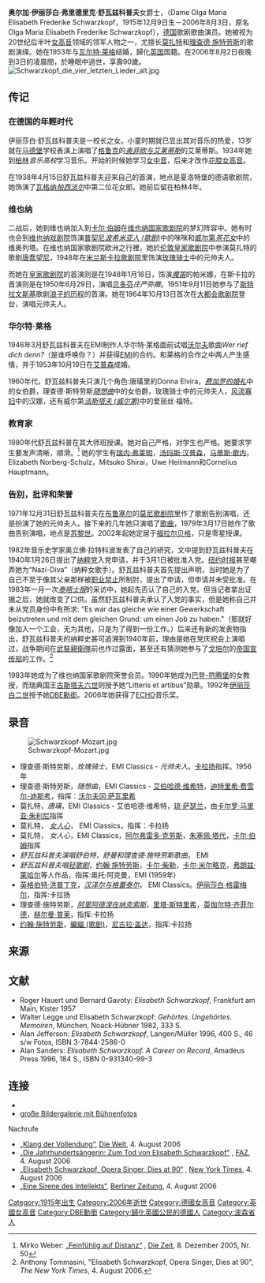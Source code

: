 {{noteTA
|T=zh-hant:伊莉莎白·舒瓦茲柯芙;
|1=zh-hans:伊丽莎白; zh-hant:伊莉莎白;
|2=zh-hans:舒瓦兹科普夫; zh-hant:舒瓦茲柯芙;
}}
{{Infobox person
| name = 奥尔加·伊丽莎白·弗里德里克·舒瓦兹科普夫<br>Elisabeth Schwarzkopf
| honorific_suffix = {{post-nominals|country=GBR|size=100%|DBE}}
| image = Elisabeth Schwarzkopf FDC 76 1858.3.jpg
| image_size = 
| caption = The soprano around 1950
| birth_name = Olga Maria Elisabeth Friederike Schwarzkopf
| birth_date = {{birth date|1915|12|09|df=y}}
| birth_place = {{flag|German Empire}}[[普鲁士王国|普鲁士王国]][[波森省|波森省]][[亚罗钦|亚罗钦]]
| death_date = {{death date and age|2006|08|03|1915|12|09|df=y}}
| death_place = {{flag|Austria}}[[福拉尔贝格|福拉尔贝格]][[施伦斯|施伦斯]]
| occupation = {{plainlist|
* Classical [[soprano|soprano]]
* Voice teacher
}}
| organizations = {{plainlist|
* [[Deutsche_Oper_Berlin|Deutsche Oper Berlin]]
* [[Vienna_State_Opera|Vienna State Opera]]
* [[Salzburg_Festival|Salzburg Festival]]
}}
| title = {{plainlist|
* [[Kammersänger|Kammersänger]]in
* Honorary member of the [[Royal_Swedish_Academy_of_Music|Royal Swedish Academy of Music]]
* Honorary member of the [[Vienna_State_Opera|Vienna State Opera]]
* Commandeur of the [[Ordre_des_Arts_et_des_Lettres|Ordre des Arts et des Lettres]]
}}
| awards = {{plainlist|
* [[Lilli_Lehmann_Medal|Lilli Lehmann Medal]]
* [[Edison_Award|Edison Award]]
* Grand Cross of the [[Order_of_Merit_of_the_Federal_Republic_of_Germany|Order of Merit of the Federal Republic of Germany]]
* [[UNESCO_Mozart_Medal|UNESCO Mozart Medal]]
}}
}}'''奥尔加·伊丽莎白·弗里德里克·舒瓦兹科普夫'''女爵士，{{post-nominals|country=GBR|DBE}}（Dame Olga Maria Elisabeth Frederike Schwarzkopf，1915年12月9日生－2006年8月3日，原名Olga Maria Elisabeth Frederike Schwarzkopf），[[德国|德国]]歌剧歌曲演员。她被视为20世纪后半叶[[女高音|女高音]]领域的领军人物之一，尤擅长[[莫扎特|莫扎特]]和[[理查德·施特劳斯|理查德·施特劳斯]]的歌剧演绎。她在1953年与[[瓦尔特·莱格|瓦尔特·莱格]]结婚，歸化[[英国|英国]]国籍。在2006年8月2日夜晚到3日的凌晨間，於睡眠中過世，享壽90歲。[[File:Schwarzkopf_die_vier_letzten_Lieder_alt.jpg|thumb]]

== 传记 ==

=== 在德国的年輕时代 ===
伊丽莎白·舒瓦兹科普夫是一校长之女。小童时期就已显出其对音乐的热爱，13岁就在[[马德堡|马德堡]]学校表演上演唱了[[格鲁克|格鲁克]]的''[[奥菲欧与艾莱蒂斯|奥菲欧与艾莱蒂斯]]''的艾莱蒂斯。1934年她到[[柏林|柏林]]''音乐高校''学习音乐。开始的时候她学习[[女中音|女中音]]，后来才改作[[花腔女高音|花腔女高音]]。

在1938年4月15日舒瓦兹科普夫迎来自己的首演，地点是夏洛特堡的德语歌剧院，她饰演了[[瓦格纳|瓦格纳]]''[[帕西法尔|帕西法尔]]''中第二位花女郎。她前后留在柏林4年。

=== 维也纳 ===
二战后，她到维也纳加入到[[卡尔·伯姆|卡尔·伯姆]]在[[维也纳国家歌剧院|维也纳国家歌剧院]]的梦幻阵容中。她有时也会到[[维也纳戏剧院|维也纳戏剧院]]饰演[[普契尼|普契尼]]''[[波希米亚人_(歌剧)|波希米亚人 (歌剧)]]''中的咪咪和[[威尔第|威尔第]]''[[茶花女|茶花女]]''中的维奥列塔。在维也纳国家歌剧院欧洲之行裡，她於[[伦敦|伦敦]][[皇家歌剧院|皇家歌剧院]]中参演莫扎特的歌剧[[唐喬望尼|唐喬望尼]]，1948年在[[米兰|米兰]][[斯卡拉歌剧院|斯卡拉歌剧院]]里饰演[[玫瑰骑士|玫瑰骑士]]中的元帅夫人。

而她在[[皇家歌剧院|皇家歌剧院]]的首演则是在1948年1月16日，饰演''[[魔笛|魔笛]]''的帕米娜，在斯卡拉的首演则是在1950年6月29日，演唱[[贝多芬|贝多芬]]''庄严弥撒''。1951年9月11日她参与了[[斯特拉文斯基|斯特拉文斯基]]歌剧[[浪子的历程|浪子的历程]]的首演。她在1964年10月13日首次在[[大都会歌剧院|大都会歌剧院]]登台，演唱元帅夫人。

=== 华尔特·莱格 ===
1946年3月舒瓦兹科普夫在EMI制作人华尔特·莱格面前试唱[[沃尔夫|沃尔夫]]歌曲''Wer rief dich denn?''（是谁呼唤你？）并获得[[EMI|EMI]]的合约。和莱格的合作之中两人产生感情，并于1953年10月19日在[[艾普森|艾普森]]成婚。

1960年代，舒瓦兹科普夫只演几个角色:唐璜里的Donna Elvira，''[[费加罗的婚礼|费加罗的婚礼]]''中的女伯爵，理查德·斯特劳斯''[[随想曲|随想曲]]''中的女伯爵，玫瑰骑士中的元帅夫人，[[风流寡妇|风流寡妇]]中的汉娜，还有威尔第''[[法斯塔夫_(威尔第)|法斯塔夫 (威尔第)]]''中的爱丽丝·福特。

=== 教育家 ===
1980年代舒瓦兹科普在其大师班授课。她对自己严格，对学生也严格。她要求学生要发声清晰，顺滑。<ref>Mirko Weber: [http://www.zeit.de/2005/50/M-Schwarzkopf?page=all „Feinfühlig auf Distanz“] {{Wayback|url=http://www.zeit.de/2005/50/M-Schwarzkopf?page=all |date=20070503194358 }}, [[Die_Zeit|Die Zeit]], 8. Dezember 2005, Nr. 50</ref> 她的学生有[[瑞内·弗莱明|瑞内·弗莱明]]，[[汤玛斯·汉普森|汤玛斯·汉普森]]，[[马蒂斯·歌内|马蒂斯·歌内]]，Elizabeth Norberg-Schulz，Mitsuko Shirai，Uwe Heilmann和Cornelius Hauptmann。

=== 告别，批评和荣誉 ===

1971年12月31日舒瓦兹科普夫在[[布鲁塞尔|布鲁塞尔]]的[[莫尼歌剧院|莫尼歌剧院]]里作了歌剧告别演唱，还是扮演了她的元帅夫人。接下来的几年她只演唱了[[歌曲|歌曲]]，1979年3月17日她作了歌曲告别演唱，地点是[[苏黎世|苏黎世]]。2002年起她定居于[[福拉尔贝格|福拉尔贝格]]，只是零星授课。

1982年音乐史学家奥立佛·拉特科波发表了自己的研究，文中提到舒瓦兹科普夫在1940年1月26日提出了[[纳粹党|纳粹党]]入党申请，并于3月1日被批准入党。[[纽约时报|纽约时报]]甚至嘲弄她为“Nazi-Diva”（纳粹女歌手）。舒瓦兹科普夫首先提出声明，当时她是为了自己不至于像其父亲那样被[[职业禁止|职业禁止]]所制肘，提出了申请，但申请并未受批准。在1983年一月一次''[[泰晤士报|泰晤士报]]''的采访中，她起先否认了自己的入党。但当记者拿出证据之后，她就改变了口供。虽然舒瓦兹科普夫承认了入党的事实，但是她称自己并未从党员身份中有所求: "Es war das gleiche wie einer Gewerkschaft beizutreten und mit dem gleichen Grund: um einen Job zu haben."（那就好像加入一个工会，无为其他，只是为了得到一份工作。）后来还有新的发表物指出，舒瓦兹科普夫的纳粹史甚可追溯到1940年前，理由是她在党庆祝会上演唱过，战争期间在[[武裝親衛隊|武裝親衛隊]]前也作过露面，甚至还有猜测她参与了[[戈培尔|戈培尔]]的[[帝国宣传部|帝国宣传部]]的工作。<ref>Anthony Tommasini, "Elisabeth Schwarzkopf, Opera Singer, Dies at 90", ''The New York Times'', 4. August 2006.</ref>

1983年她成为了维也纳国家歌剧院荣誉会员。1990年她成为[[巴登-符腾堡|巴登-符腾堡]]的女教授，而瑞典国王[[古斯塔夫六世|古斯塔夫六世]]则授予她“Litteris et artibus”勋章。1992年[[伊丽莎白二世|伊丽莎白二世]]授予她[[DBE|DBE勳銜]]。2006年她获得了[[ECHO|ECHO]]音乐奖。

== 录音 ==
[[File:Schwarzkopf-Mozart.jpg|thumb]]
* 理查德·斯特劳斯，''玫瑰骑士''，EMI Classics - ''元帅夫人''。[[卡拉扬|卡拉扬]]指挥。1956年
* 理查德·斯特劳斯，''随想曲''，EMI Classics - [[艾伯哈德·维希特|艾伯哈德·维希特]]，[[迪特里希·费雪尔-迪斯考|迪特里希·费雪尔-迪斯考]]，指挥：[[沃尔夫冈·萨瓦里希|沃尔夫冈·萨瓦里希]]
* 莫扎特，''唐璜''，EMI Classics - 艾伯哈德·维希特，[[琼·萨瑟兰|琼·萨瑟兰]]，由[[卡尔罗·马里亚·朱利尼|卡尔罗·马里亚·朱利尼]]指挥
* 莫扎特， ''[[女人心|女人心]]''， EMI Classics，指挥：卡拉扬
* 莫扎特， ''女人心''，EMI Classics，[[阿尔弗雷多·克劳斯|阿尔弗雷多·克劳斯]]，[[朱塞佩·塔代|朱塞佩·塔代]]，[[卡尔·伯姆|卡尔·伯姆]]指挥
* ''舒瓦兹科普夫演唱舒伯特，舒曼和理查德·施特劳斯歌曲''， EMI
* ''舒瓦兹科普夫唱[[轻歌剧|轻歌剧]]''，[[约翰·施特劳斯|约翰·施特劳斯]]，[[卡尔·柴勒|卡尔·柴勒]]，[[卡尔·米尔略克|卡尔·米尔略克]]，[[弗朗兹·莱哈尔|弗朗兹·莱哈尔]]等人作品，指挥:奥托·阿克曼，EMI (1959年)
* [[英格伯特·洪普丁克|英格伯特·洪普丁克]]，''[[汉泽尔与格蕾泰尔|汉泽尔与格蕾泰尔]]''， EMI Classics。[[伊丽莎白·格雷梅尔|伊丽莎白·格雷梅尔]]，指挥:卡拉扬
* 理查德·施特劳斯，''[[阿里阿德涅在纳克索斯|阿里阿德涅在纳克索斯]]''，[[里塔·斯特里希|里塔·斯特里希]]，[[英伽尔特·齐菲尔德|英伽尔特·齐菲尔德]]，[[赫尔曼·普莱|赫尔曼·普莱]]，指挥:卡拉扬
* [[约翰·施特劳斯|约翰·施特劳斯]]，[[蝙蝠_(歌剧)|蝙蝠 (歌剧)]]，[[尼古拉·盖达|尼古拉·盖达]]，指挥:卡拉扬

== 来源 ==
<references/>

== 文献 ==
* Roger Hauert und Bernard Gavoty: ''Elisabeth Schwarzkopf'', Frankfurt am Main, Kister 1957
* Walter Legge und Elisabeth Schwarzkopf: ''Gehörtes. Ungehörtes. Memoiren'', München, Noack-Hübner 1982, 333 S.
* Alan Jefferson: ''Elisabeth Schwarzkopf'', Langen/Müller 1996, 400 S., 46 s/w Fotos, ISBN 3-7844-2586-0
* Alan Sanders: ''Elisabeth Schwarzkopf. A Career on Record'', Amadeus Press 1996, 184 S., ISBN 0-931340-99-3

== 连接 ==
* {{DNB-Portal|118612085}}
* [http://sopranos.freeservers.com/schwarpi.htm große Bildergalerie mit Bühnenfotos] {{Wayback|url=http://sopranos.freeservers.com/schwarpi.htm |date=20181201003611 }}

;Nachrufe
* [http://www.welt.de/print-welt/article233361/Klang_der_Vollendung.html „Klang der Vollendung“], [[Die_Welt|Die Welt]], 4. August 2006
* [http://www.faz.net/s/Rub4D7EDEFA6BB3438E85981C05ED63D788/Doc~E5CC0300583384864BFF7753274CF71A6~ATpl~Ecommon~Scontent.html „Die Jahrhundertsängerin: Zum Tod von Elisabeth Schwarzkopf“] {{Wayback|url=http://www.faz.net/s/Rub4D7EDEFA6BB3438E85981C05ED63D788/Doc~E5CC0300583384864BFF7753274CF71A6~ATpl~Ecommon~Scontent.html |date=20080515111858 }}, [[FAZ|FAZ]], 4. August 2006
* [http://www.nytimes.com/2006/08/04/arts/music/04schwarzkopf.html?ei=5090&en=7ff28dfa0fe3e3da&ex=1312344000&partner=rssuserland&emc=rss&pagewanted=all „Elisabeth Schwarzkopf, Opera Singer, Dies at 90“] {{Wayback|url=http://www.nytimes.com/2006/08/04/arts/music/04schwarzkopf.html?ei=5090&en=7ff28dfa0fe3e3da&ex=1312344000&partner=rssuserland&emc=rss&pagewanted=all |date=20180328232811 }}, [[New_York_Times|New York Times]], 4. August 2006
* [http://www.berlinonline.de/berliner-zeitung/print/feuilleton/574625.html „Eine Sirene des Intellekts“]{{Dead link|date=2018年8月 |bot=InternetArchiveBot |fix-attempted=yes }}, [[Berliner_Zeitung|Berliner Zeitung]], 4. August 2006

{{Authority control}}
{{DEFAULTSORT:Schwarzkopf, Elisabeth}}

[[Category:1915年出生|Category:1915年出生]]
[[Category:2006年逝世|Category:2006年逝世]]
[[Category:德國女高音|Category:德國女高音]]
[[Category:英國女高音|Category:英國女高音]]
[[Category:DBE勳銜|Category:DBE勳銜]]
[[Category:歸化英國公民的德國人|Category:歸化英國公民的德國人]]
[[Category:波森省人|Category:波森省人]]